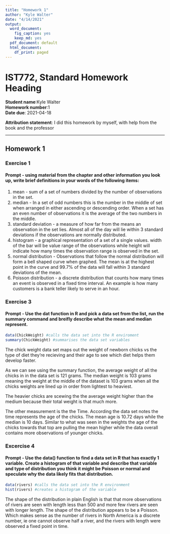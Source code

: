 ---
title: "Homework 1"
author: "Kyle Walter"
date: "4/14/2021"
output:
  word_document: 
    fig_caption: yes
    keep_md: yes
  pdf_document: default
  html_document:
    df_print: paged
---
# IST772, Standard Homework Heading

__Student name__:Kyle Walter  
__Homework number__:1  
__Date due__: 2021-04-18

__Attribution statement__:
I did this homework by myself, with help from the book and the professor

***
## Homework 1  
### Exercise 1  
#### Prompt - using material from the chapter and other information you look up, write brief definitions in your words of the following items:  
1. mean - sum of a set of numbers divided by the number of observations in the set.  
2. median - In a set of odd numbers this is the number in the middle of set when arranged in either ascending or descending order. When a set has an even number of observations it is the average of the two numbers in the middle.  
3. standard deviation - a measure of how far from the means an observation in the set lies. Almost all of the day will lie within 3 standard deviations if the observations are normally distributed.  
4. histogram - a graphical representation of a set of a single values. width of the bar will be value range of the observations while height will indicate how many times the observation range is observed in the set.  
5. normal distribution - Observations that follow the normal distribution will form a bell shaped curve when graphed. The mean is at the highest point in the curve and 99.7% of the data will fall within 3 standard deviations of the mean.  
6. Poisson distribution - a discrete distribution that counts how many times an event is observed in a fixed time interval. An example is how many customers is a bank teller likely to serve in an hour.  

### Exercise 3  
#### Prompt - Use the dat function in R and pick a data set from the list, run the summary command and breifly describe what the mean and median represent.  
```{r}
data(ChickWeight) #calls the data set into the R enviroment
summary(ChickWeight) #summarises the data set variables
```
The chick weight data set maps out the weight of newborn chicks vs the type of diet they're recieving and their age to see which diet helps them develop faster.  

As we can see using the summary function, the average weight of all the chicks in in the data set is 121 grams. The median weight is 103 grams meaning the weight at the middle of the dataset is 103 grams when all the chicks weights are lined up in order from lightest to heaviest.  

The heavier chicks are scewing the the average weight higher than the medium because their total weight is that much more.

The other measurement is the the Time. According the data set notes the time represents the age of the chicks. The mean age is 10.72 days while the median is 10 days. Similar to what was seen in the weights the age of the chicks towards that top are pulling the mean higher while the data overall contains more observations of younger chicks.  

### Excercise 4  
#### Prompt - Use the data() function to find a data set in R that has exactly 1 variable. Create a histogram of that variable and describe that variable and type of distribution you think it might be Poisson or normal and speculate why the data likely fits that distribution.  
```{r}
data(rivers) #calls the data set into the R environment
hist(rivers) #creates a histogram of the variable
```

The shape of the distribution in plain English is that that more observations of rivers are seen with length less than 500 and more few rivers are seen with longer length. The shape of the distribution appears to be a Poisson. Which makes sense as the number of rivers in North America is a discrete number, ie one cannot observe half a river, and the rivers with length were observed a fixed point in time.

